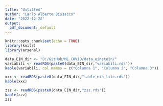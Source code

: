 ```yaml
---
title: "Untitled"
author: "Carlo Alberto Bissacco"
date: "2022-12-28"
output:
  pdf_document: default
---
```


```r
knitr::opts_chunk$set(echo = TRUE)
library(knitr)
library(arsenal)
```

```r
data_EIN_dir <- "D:/GitHub/ML_COVID/data_einstein/"
variabili <- readRDS(paste0(data_EIN_dir,"variabili.rds"))
kable(variabili, col.names = c("Columna 1", "Columna 2", "Columna 3"))
```


```r
xxx <- readRDS(paste0(data_EIN_dir,"table_ein_lite.rds"))
kable(xxx)
```

```r
zzz <- readRDS(paste0(data_EIN_dir,"zzz.rds"))
kable(zzz)
zzz
```


